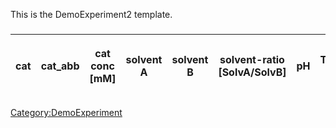 <noinclude>
This is the DemoExperiment2 template.
</noinclude>
<includeonly>
[[Category:DemoExperiment]]
=== {{{title|}}} ===

{| class="wikitable"
! cat
! cat_abb
! cat conc [mM]
! solvent A
! solvent B
! solvent-ratio [SolvA/SolvB]
! pH
! Temperature [° C]
! λexc [nm]
! include
{{{investigations|}}}
|}
